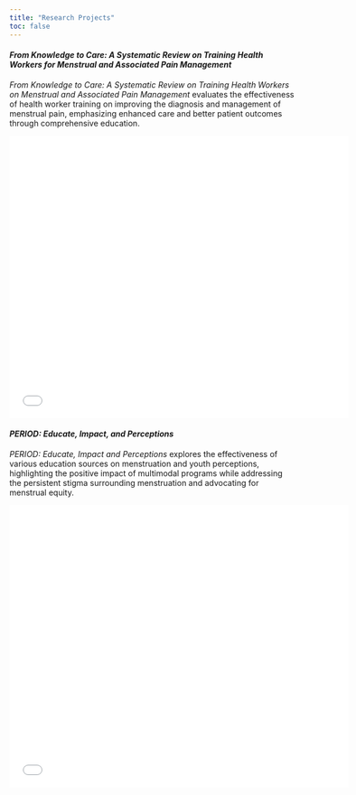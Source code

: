 ```yaml
---
title: "Research Projects"
toc: false
---
```


#### *From Knowledge to Care: A Systematic Review on Training Health Workers for Menstrual and Associated Pain Management*

*From Knowledge to Care: A Systematic Review on Training Health Workers on Menstrual and Associated Pain Management* evaluates the effectiveness of health worker training on improving the diagnosis and management of menstrual pain, emphasizing enhanced care and better patient outcomes through comprehensive education.

<embed src="Media/JHUproject.pdf" width="600" height="500" type="application/pdf">

#### *PERIOD: Educate, Impact, and Perceptions*

*PERIOD: Educate, Impact and Perceptions* explores the effectiveness of various education sources on menstruation and youth perceptions, highlighting the positive impact of multimodal programs while addressing the persistent stigma surrounding menstruation and advocating for menstrual equity.

<embed src="Media/PERIODproject.pdf" width="600" height="500" type="application/pdf">
